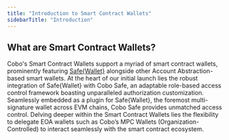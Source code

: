 ```yaml
---
title: "Introduction to Smart Contract Wallets"
sidebarTitle: "Introduction"
---
```


## What are Smart Contract Wallets?

Cobo's Smart Contract Wallets support a myriad of smart contract wallets, prominently featuring [Safe&#123;Wallet&#125;](https://safe.global/wallet) alongside other Account Abstraction-based smart wallets. At the heart of our initial launch lies the robust integration of Safe&#123;Wallet&#125; with Cobo Safe, an adaptable role-based access control framework boasting unparalleled authorization customization. Seamlessly embedded as a plugin for Safe&#123;Wallet&#125;, the foremost multi-signature wallet across EVM chains, Cobo Safe provides unmatched access control. Delving deeper within the Smart Contract Wallets lies the flexibility to delegate EOA wallets such as Cobo’s MPC Wallets (Organization-Controlled) to interact seamlessly with the smart contract ecosystem.